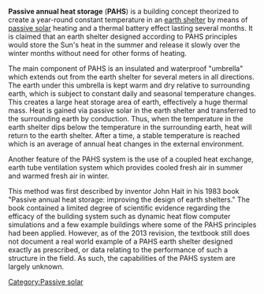 '''Passive annual heat storage''' ('''PAHS''') is a building concept theorized to create a year-round constant temperature in an [[Earth sheltering and windbreaks|earth shelter]] by means of [[passive solar]] heating and a thermal battery effect lasting several months. It is claimed that an earth shelter designed according to PAHS principles would store the Sun's heat in the summer and release it slowly over the winter months without need for other forms of heating. 

The main component of PAHS is an insulated and waterproof "umbrella" which extends out from the earth shelter for several meters in all directions. The earth under this umbrella is kept warm and dry relative to surrounding earth, which is subject to constant daily and seasonal temperature changes. This creates a large heat storage area of earth, effectively a huge thermal mass. Heat is gained via passive solar in the earth shelter and transferred to the surrounding earth by conduction. Thus, when the temperature in the earth shelter dips below the temperature in the surrounding earth, heat will return to the earth shelter. After a time, a stable temperature is reached which is an average of annual heat changes in the external environment. 

Another feature of the PAHS system is the use of a coupled heat exchange, earth tube ventilation system which provides cooled fresh air in summer and warmed fresh air in winter. 

This method was first described by inventor John Hait in his 1983 book "Passive annual heat storage: improving the design of earth shelters." The book contained a limited degree of scientific evidence regarding the efficacy of the building system such as dynamic heat flow computer simulations and a few example buildings where some of the PAHS principles had been applied. However, as of the 2013 revision, the textbook still does not document a real world example of a PAHS earth shelter designed exactly as prescribed, or data relating to the performance of such a structure in the field. As such, the capabilities of the PAHS system are largely unknown.

{{Solar navbox}}
[[Category:Passive solar]]